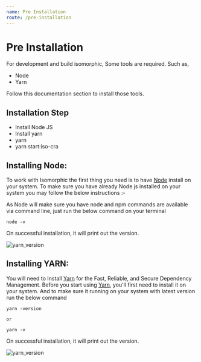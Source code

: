 ```yaml
---
name: Pre Installation
route: /pre-installation
---
```


# Pre Installation

For development and build isomorphic, Some tools are required. Such as,

- Node
- Yarn

Follow this documentation section to install those tools.

## Installation Step
* Install Node JS
* Install yarn
* yarn
* yarn start:iso-cra


## Installing Node:

To work with Isomorphic the first thing you need is to have [Node](https://nodejs.org/) install on your
system. To make sure you have already Node js installed on your system you may
follow the below instructions :-

As Node will make sure you have node and npm commands are available via
command line, just run the below command on your terminal

```
node -v
```

On successful installation, it will print out the version.

![yarn_version](./images/NodeVersion.png)

## Installing YARN:
You will need to Install [Yarn](https://yarnpkg.com/) for the Fast, Reliable, and Secure Dependency
Management. Before you start using [Yarn](https://yarnpkg.com/), you'll first need to install it on your
system. And to make sure it running on your system with latest version run the
below command

```
yarn -version

or

yarn -v
```

On successful installation, it will print out the version.

![yarn_version](./images/yarn_version.jpg)